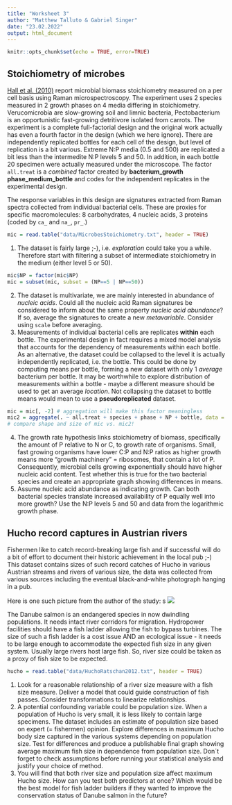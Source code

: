 ```yaml
---
title: "Worksheet 3"
author: "Matthew Talluto & Gabriel Singer"
date: "23.02.2022"
output: html_document
---
```


```r
knitr::opts_chunk$set(echo = TRUE, error=TRUE)
```

## Stoichiometry of microbes

[Hall et al. (2010)](https://www.nature.com/articles/ismej2010115) report microbial biomass stoichiometry measured on a per cell basis using Raman microspectroscopy. The experiment uses 2 species measured in 2 growth phases on 4 media differing in stoichiometry. Verucomicrobia are slow-growing soil and limnic bacteria, Pectobacterium is an opportunistic fast-growing detritivore isolated from carrots. The experiment is a complete full-factorial design and the original work actually has even a fourth factor in the design (which we here ignore). There are independently replicated bottles for each cell of the design, but level of replication is a bit various. Extreme N:P media (0.5 and 500) are replicated a bit less than the intermedite N:P levels 5 and 50. In addition, in each bottle 20 specimen were actually measured under the microscope. The factor `all.treat` is a *combined* factor created by **bacterium_growth phase_medium_bottle** and codes for the independent replicates in the experimental design.

The response variables in this design are signatures extracted from Raman spectra collected from individual bacterial cells. These are proxies for specific macromolecules: 8 carbohydrates, 4 nucleic acids, 3 proteins (coded by `ca_` and `na_`, `pr_`.)

```r
mic = read.table("data/MicrobesStoichiometry.txt", header = TRUE)
```

1. The dataset is fairly large ;-), i.e. *exploration* could take you a while. Therefore start with filtering a subset of intermediate stoichiometry in the medium (either level 5 or 50).

```r
mic$NP = factor(mic$NP)
mic = subset(mic, subset = (NP==5 | NP==50))
```

2. The dataset is multivariate, we are mainly interested in abundance of *nucleic acids*. Could all the nucleic acid Raman signatures be considered to inform about the same property *nucleic acid abundance*? If so, average the signatures to create a new *metavariable*. Consider using `scale` before averaging. 
3. Measurements of individual bacterial cells are replicates **within** each bottle. The experimental design in fact requires a mixed model analysis that accounts for the dependency of measurements within each bottle. As an alternative, the dataset could be collapsed to the level it is actually independently replicated, i.e. the bottle. This could be done by computing means per bottle, forming a new dataset with only 1 *average* bacterium per bottle. It may be worthwhile to explore distribution of measurements within a bottle - maybe a different measure should be used to get an average *location*. Not collapsing the dataset to bottle means would mean to use a **pseudoreplicated** dataset.

```r
mic = mic[, -2] # aggregation will make this factor meaningless
mic2 = aggregate(. ~ all.treat + species + phase + NP + bottle, data = mic, FUN = median)
# compare shape and size of mic vs. mic2!
```

4. The growth rate hypothesis links stoichiometry of biomass, specifically the amount of P relative to N or C, to growth rate of organisms. Small, fast growing organisms have lower C:P and N:P ratios as higher growth means more "growth machinery" = ribosomes, that contain a lot of P. Consequently, microbial cells growing exponentially should have higher nucleic acid content. Test whether this is true for the two bacterial species and create an appropriate graph showing differences in means.
5. Assume nucleic acid abundance as indicating growth. Can both bacterial species translate increased availability of P equally well into more growth? Use the N:P levels 5 and 50 and data from the logarithmic growth phase.



## Hucho record captures in Austrian rivers

Fishermen like to catch record-breaking large fish and if successful will do a bit of effort to document their historic achievement in the local pub ;-) This dataset contains sizes of such record catches of Hucho in various Austrian streams and rivers of various size, the data was collected from various sources including the eventual black-and-white photograph hanging in a pub.

Here is one such picture from the author of the study:
s
![](img/Hucho.jpg)

The Danube salmon is an endangered species in now dwindling populations. It needs intact river corridors for migration. Hydropower facilities should have a fish ladder allowing the fish to bypass turbines. The size of such a fish ladder is a cost issue AND an ecological issue - it needs to be large enough to accommodate the expected fish size in any given system. Usually large rivers host large fish. So, river size could be taken as a proxy of fish size to be expected.

```r
hucho = read.table("data/HuchoRatschan2012.txt", header = TRUE)
```

1. Look for a reasonable relationship of a river size measure with a fish size measure. Deliver a model that could guide construction of fish passes. Consider transformations to linearize relationships.
2. A potential confounding variable could be population size. When a population of Hucho is very small, it is less likely to contain large specimens. The dataset includes an estimate of population size based on expert (= fishermen) opinion. Explore differences in maximum Hucho body size captured in the various systems depending on population size. Test for differences and produce a publishable final graph showing average maximum fish size in dependence from population size. Don´t forget to check assumptions before running your statistical analysis and justify your choice of method.
3. You will find that both river size and population size affect maximum Hucho size. How can you test both predictors at once? Which would be the best model for fish ladder builders if they wanted to improve the conservation status of Danube salmon in the future?



